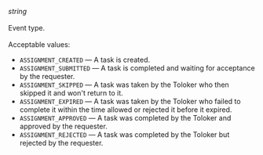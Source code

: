 _string_<br/><br/>Event type.<br/><br/>Acceptable values:

- `ASSIGNMENT_CREATED` — A task is created.
- `ASSIGNMENT_SUBMITTED` — A task is completed and waiting for acceptance by the requester.
- `ASSIGNMENT_SKIPPED` — A task was taken by the Toloker who then skipped it and won't return to it.
- `ASSIGNMENT_EXPIRED` — A task was taken by the Toloker who failed to complete it within the time allowed or rejected it before it expired.
- `ASSIGNMENT_APPROVED` — A task was completed by the Toloker and approved by the requester.
- `ASSIGNMENT_REJECTED` — A task was completed by the Toloker but rejected by the requester.